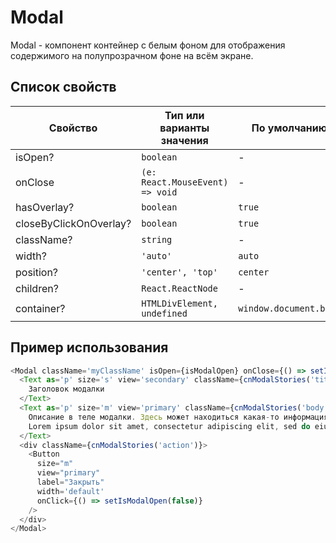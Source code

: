 # Modal

Modal - компонент контейнер с белым фоном для отображения содержимого на полупрозрачном фоне на всём экране.

## Список свойств

| Свойство               | Тип или варианты значения                                             | По умолчанию              |
| ---------------------- | --------------------------------------------------------------------- | ------------------------- |
| isOpen?                | `boolean`                                                             | -                         |
| onClose                | `(e: React.MouseEvent) => void`                                       | -                         |
| hasOverlay?            | `boolean`                                                             | `true`                    |
| closeByClickOnOverlay? | `boolean`                                                             | `true`                    |
| className?             | `string`                                                              | -                         |
| width?                 | `'auto'`                                                              | `auto`                    |
| position?              | `'center', 'top'`                                                     | `center`                  |
| children?              | `React.ReactNode`                                                     | -                         |
| container?             | `HTMLDivElement, undefined`                                           | `window.document.body`    |

## Пример использования

```ts
<Modal className='myClassName' isOpen={isModalOpen} onClose={() => setIsModalOpen(false)}>
  <Text as='p' size='s' view='secondary' className={cnModalStories('title')}>
    Заголовок модалки
  </Text>
  <Text as='p' size='m' view='primary' className={cnModalStories('body')}>
    Описание в теле модалки. Здесь может находиться какая-то информация.
    Lorem ipsum dolor sit amet, consectetur adipiscing elit, sed do eiusmod tempor incididunt.
  </Text>
  <div className={cnModalStories('action')}>
    <Button
      size="m"
      view="primary"
      label="Закрыть"
      width='default'
      onClick={() => setIsModalOpen(false)}
    />
  </div>
</Modal>
```
